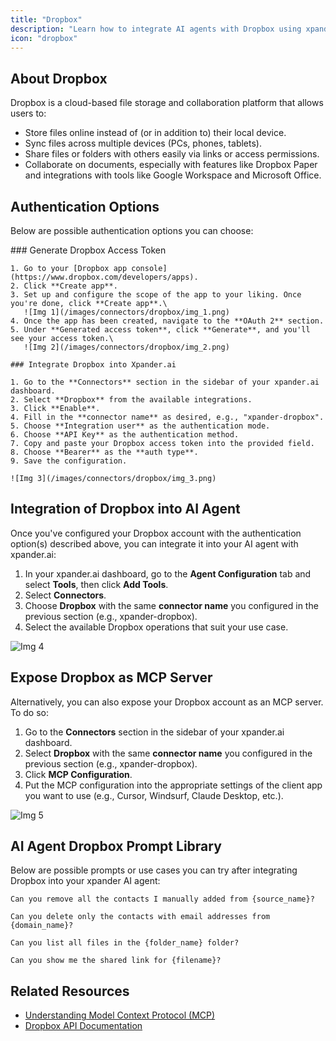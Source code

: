 ```yaml
---
title: "Dropbox"
description: "Learn how to integrate AI agents with Dropbox using xpander.ai. Create intelligent agents that automatically organize, analyze, and act on your files, whether it's summarizing documents, tagging images, or triggering actions based on file updates."
icon: "dropbox"
---
```


## About Dropbox

Dropbox is a cloud-based file storage and collaboration platform that allows users to:

- Store files online instead of (or in addition to) their local device.
- Sync files across multiple devices (PCs, phones, tablets).
- Share files or folders with others easily via links or access permissions.
- Collaborate on documents, especially with features like Dropbox Paper and integrations with tools like Google Workspace and Microsoft Office.

## Authentication Options

Below are possible authentication options you can choose:

<Tabs>
  <Tab title="API Access">
    ### Generate Dropbox Access Token

    1. Go to your [Dropbox app console](https://www.dropbox.com/developers/apps).
    2. Click **Create app**.
    3. Set up and configure the scope of the app to your liking. Once you're done, click **Create app**.\
       ![Img 1](/images/connectors/dropbox/img_1.png)
    4. Once the app has been created, navigate to the **OAuth 2** section.
    5. Under **Generated access token**, click **Generate**, and you'll see your access token.\
       ![Img 2](/images/connectors/dropbox/img_2.png)

    ### Integrate Dropbox into Xpander.ai

    1. Go to the **Connectors** section in the sidebar of your xpander.ai dashboard.
    2. Select **Dropbox** from the available integrations.
    3. Click **Enable**.
    4. Fill in the **connector name** as desired, e.g., "xpander-dropbox".
    5. Choose **Integration user** as the authentication mode.
    6. Choose **API Key** as the authentication method.
    7. Copy and paste your Dropbox access token into the provided field.
    8. Choose **Bearer** as the **auth type**.
    9. Save the configuration.

    ![Img 3](/images/connectors/dropbox/img_3.png)
  </Tab>
</Tabs>

## Integration of Dropbox into AI Agent

Once you've configured your Dropbox account with the authentication option(s) described above, you can integrate it into your AI agent with xpander.ai:

1. In your xpander.ai dashboard, go to the **Agent Configuration** tab and select **Tools**, then click **Add Tools**. 
2. Select **Connectors**.
3. Choose **Dropbox** with the same **connector name** you configured in the previous section (e.g., xpander-dropbox).
4. Select the available Dropbox operations that suit your use case.

![Img 4](/images/connectors/dropbox/img_4.png)

## Expose Dropbox as MCP Server

Alternatively, you can also expose your Dropbox account as an MCP server. To do so:

1. Go to the **Connectors** section in the sidebar of your xpander.ai dashboard.
2. Select **Dropbox** with the same **connector name** you configured in the previous section (e.g., xpander-dropbox).
3. Click **MCP Configuration**.
4. Put the MCP configuration into the appropriate settings of the client app you want to use (e.g., Cursor, Windsurf, Claude Desktop, etc.).

![Img 5](/images/connectors/dropbox/img_5.png)

## AI Agent Dropbox Prompt Library

Below are possible prompts or use cases you can try after integrating Dropbox into your xpander AI agent:

```
Can you remove all the contacts I manually added from {source_name}?
```

```
Can you delete only the contacts with email addresses from {domain_name}?
```

```
Can you list all files in the {folder_name} folder?
```

```
Can you show me the shared link for {filename}?
```

## Related Resources

- [Understanding Model Context Protocol (MCP)](/user-guide/backend-configuration/connectors)
- [Dropbox API Documentation](https://www.dropbox.com/developers/documentation/http/documentation)